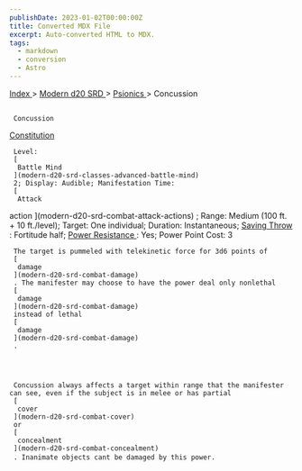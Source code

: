 ```yaml
---
publishDate: 2023-01-02T00:00:00Z
title: Converted MDX File
excerpt: Auto-converted HTML to MDX.
tags:
  - markdown
  - conversion
  - Astro
---
```







[
      Index
     ](-index)
     >
     [
      Modern d20 SRD
     ](modern-d20-srd-index)
     >
     [
      Psionics
     ](modern-d20-srd-psionics-index)
     > Concussion
    





## 
     Concussion
    



[
      Constitution
     ](modern-d20-srd-basics-ability-scores)




     Level:
     [
      Battle Mind
     ](modern-d20-srd-classes-advanced-battle-mind)
     2; Display: Audible; Manifestation Time:
     [
      Attack
action
     ](modern-d20-srd-combat-attack-actions)
     ; Range: Medium (100 ft. + 10 ft./level); Target: One individual; Duration: Instantaneous;
     [
      Saving
Throw
     ](modern-d20-srd-basics-saving-throws)
     : Fortitude half;
     [
      Power
Resistance
     ](modern-d20-srd-special-abilities-power-resistance)
     : Yes; Power Point Cost: 3
    



     The target is pummeled with telekinetic force for 3d6 points of
     [
      damage
     ](modern-d20-srd-combat-damage)
     . The manifester may choose to have the power deal only nonlethal
     [
      damage
     ](modern-d20-srd-combat-damage)
     instead of lethal
     [
      damage
     ](modern-d20-srd-combat-damage)
     .
    



     Concussion always affects a target within range that the manifester can see, even if the subject is in melee or has partial
     [
      cover
     ](modern-d20-srd-combat-cover)
     or
     [
      concealment
     ](modern-d20-srd-combat-concealment)
     . Inanimate objects cant be damaged by this power.
    




